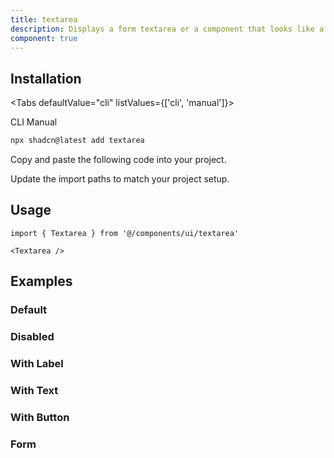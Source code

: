 ```yaml
---
title: textarea
description: Displays a form textarea or a component that looks like a textarea.
component: true
---
```


<ComponentPreview
  name="textarea-1"
  description="A textarea"
/>

## Installation

<Tabs defaultValue="cli" listValues={['cli', 'manual']}>

<TabsList>
  <TabsTrigger value="cli">CLI</TabsTrigger>
  <TabsTrigger value="manual">Manual</TabsTrigger>
</TabsList>
<TabsContent value="cli">

```bash
npx shadcn@latest add textarea
```

</TabsContent>

<TabsContent value="manual">

<Steps>

<Step>Copy and paste the following code into your project.</Step>

<ComponentSource name="textarea" />

<Step>Update the import paths to match your project setup.</Step>

</Steps>

</TabsContent>

</Tabs>

## Usage

```tsx
import { Textarea } from '@/components/ui/textarea'
```

```tsx
<Textarea />
```

## Examples

### Default

<ComponentPreview
  name="textarea-2"
  description="A textarea"
/>

### Disabled

<ComponentPreview
  name="textarea-3"
  description="A disabled textarea"
/>

### With Label

<ComponentPreview
  name="textarea-4"
  description="A textarea with a label"
/>

### With Text

<ComponentPreview
  name="textarea-5"
  description="A textarea with text"
/>

### With Button

<ComponentPreview
  name="textarea-6"
  description="A textarea with a button"
/>

### Form

<ComponentPreview name="textarea-7" />












